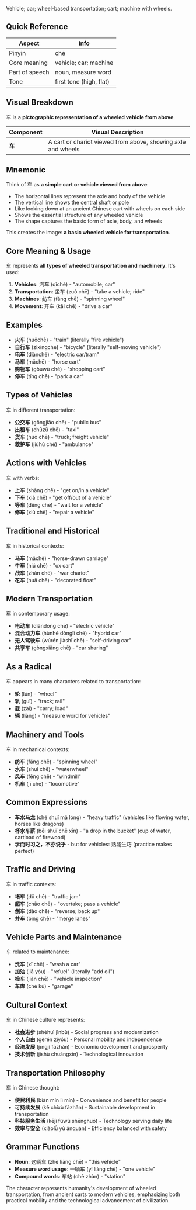 Vehicle; car; wheel-based transportation; cart; machine with wheels.

## Quick Reference

| Aspect         | Info                        |
| -------------- | --------------------------- |
| Pinyin         | chē                         |
| Core meaning   | vehicle; car; machine       |
| Part of speech | noun, measure word          |
| Tone           | first tone (high, flat)     |

## Visual Breakdown

车 is a **pictographic representation of a wheeled vehicle from above**.

| Component | Visual Description                                      |
| --------- | ------------------------------------------------------- |
| **车**    | A cart or chariot viewed from above, showing axle and wheels |

## Mnemonic

Think of 车 as **a simple cart or vehicle viewed from above**:

- The horizontal lines represent the axle and body of the vehicle
- The vertical line shows the central shaft or pole
- Like looking down at an ancient Chinese cart with wheels on each side
- Shows the essential structure of any wheeled vehicle
- The shape captures the basic form of axle, body, and wheels

This creates the image: **a basic wheeled vehicle for transportation**.

## Core Meaning & Usage

车 represents **all types of wheeled transportation and machinery**. It's used:

1. **Vehicles**: 汽车 (qìchē) - "automobile; car"
2. **Transportation**: 坐车 (zuò chē) - "take a vehicle; ride"
3. **Machines**: 纺车 (fǎng chē) - "spinning wheel"
4. **Movement**: 开车 (kāi chē) - "drive a car"

## Examples

- **火车** (huǒchē) - "train" (literally "fire vehicle")
- **自行车** (zìxíngchē) - "bicycle" (literally "self-moving vehicle")
- **电车** (diànchē) - "electric car/tram"
- **马车** (mǎchē) - "horse cart"
- **购物车** (gòuwù chē) - "shopping cart"
- **停车** (tíng chē) - "park a car"

## Types of Vehicles

车 in different transportation:

- **公交车** (gōngjiāo chē) - "public bus"
- **出租车** (chūzū chē) - "taxi"
- **货车** (huò chē) - "truck; freight vehicle"
- **救护车** (jiùhù chē) - "ambulance"

## Actions with Vehicles

车 with verbs:

- **上车** (shàng chē) - "get on/in a vehicle"
- **下车** (xià chē) - "get off/out of a vehicle"
- **等车** (děng chē) - "wait for a vehicle"
- **修车** (xiū chē) - "repair a vehicle"

## Traditional and Historical

车 in historical contexts:

- **马车** (mǎchē) - "horse-drawn carriage"
- **牛车** (niú chē) - "ox cart"
- **战车** (zhàn chē) - "war chariot"
- **花车** (huā chē) - "decorated float"

## Modern Transportation

车 in contemporary usage:

- **电动车** (diàndòng chē) - "electric vehicle"
- **混合动力车** (hùnhé dònglì chē) - "hybrid car"
- **无人驾驶车** (wúrén jiàshǐ chē) - "self-driving car"
- **共享车** (gòngxiǎng chē) - "car sharing"

## As a Radical

车 appears in many characters related to transportation:

- **轮** (lún) - "wheel"
- **轨** (guǐ) - "track; rail"
- **载** (zài) - "carry; load"
- **辆** (liàng) - "measure word for vehicles"

## Machinery and Tools

车 in mechanical contexts:

- **纺车** (fǎng chē) - "spinning wheel"
- **水车** (shuǐ chē) - "waterwheel"
- **风车** (fēng chē) - "windmill"
- **机车** (jī chē) - "locomotive"

## Common Expressions

- **车水马龙** (chē shuǐ mǎ lóng) - "heavy traffic" (vehicles like flowing water, horses like dragons)
- **杯水车薪** (bēi shuǐ chē xīn) - "a drop in the bucket" (cup of water, cartload of firewood)
- **学而时习之，不亦说乎** - but for vehicles: 熟能生巧 (practice makes perfect)

## Traffic and Driving

车 in traffic contexts:

- **堵车** (dǔ chē) - "traffic jam"
- **超车** (chāo chē) - "overtake; pass a vehicle"
- **倒车** (dào chē) - "reverse; back up"
- **并车** (bìng chē) - "merge lanes"

## Vehicle Parts and Maintenance

车 related to maintenance:

- **洗车** (xǐ chē) - "wash a car"
- **加油** (jiā yóu) - "refuel" (literally "add oil")
- **检车** (jiǎn chē) - "vehicle inspection"
- **车库** (chē kù) - "garage"

## Cultural Context

车 in Chinese culture represents:

- **社会进步** (shèhuì jìnbù) - Social progress and modernization
- **个人自由** (gèrén zìyóu) - Personal mobility and independence
- **经济发展** (jīngjì fāzhǎn) - Economic development and prosperity
- **技术创新** (jìshù chuàngxīn) - Technological innovation

## Transportation Philosophy

车 in Chinese thought:

- **便民利民** (biàn mín lì mín) - Convenience and benefit for people
- **可持续发展** (kě chíxù fāzhǎn) - Sustainable development in transportation
- **科技服务生活** (kējì fúwù shēnghuó) - Technology serving daily life
- **效率与安全** (xiàolǜ yǔ ānquán) - Efficiency balanced with safety

## Grammar Functions

- **Noun**: 这辆车 (zhè liàng chē) - "this vehicle"
- **Measure word usage**: 一辆车 (yī liàng chē) - "one vehicle"
- **Compound words**: 车站 (chē zhàn) - "station"

The character represents humanity's development of wheeled transportation, from ancient carts to modern vehicles, emphasizing both practical mobility and the technological advancement of civilization.
